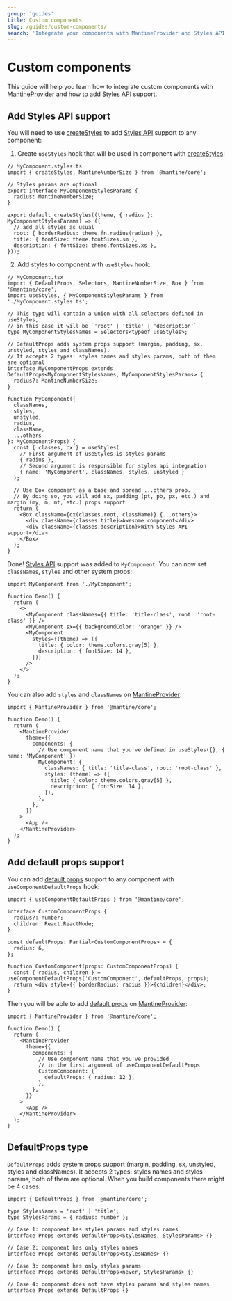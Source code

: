 ```yaml
---
group: 'guides'
title: Custom components
slug: /guides/custom-components/
search: 'Integrate your components with MantineProvider and Styles API'
---
```


# Custom components

This guide will help you learn how to integrate custom components with [MantineProvider](/theming/mantine-provider/)
and how to add [Styles API](/styles/styles-api/) support.

## Add Styles API support

You will need to use [createStyles](/styles/create-styles/) to add [Styles API](/styles/styles-api/) support to any component:

1. Create `useStyles` hook that will be used in component with [createStyles](/styles/create-styles/):

```tsx
// MyComponent.styles.ts
import { createStyles, MantineNumberSize } from '@mantine/core';

// Styles params are optional
export interface MyComponentStylesParams {
  radius: MantineNumberSize;
}

export default createStyles((theme, { radius }: MyComponentStylesParams) => ({
  // add all styles as usual
  root: { borderRadius: theme.fn.radius(radius) },
  title: { fontSize: theme.fontSizes.sm },
  description: { fontSize: theme.fontSizes.xs },
}));
```

2. Add styles to component with `useStyles` hook:

```tsx
// MyComponent.tsx
import { DefaultProps, Selectors, MantineNumberSize, Box } from '@mantine/core';
import useStyles, { MyComponentStylesParams } from './MyComponent.styles.ts';

// This type will contain a union with all selectors defined in useStyles,
// in this case it will be `'root' | 'title' | 'description'`
type MyComponentStylesNames = Selectors<typeof useStyles>;

// DefaultProps adds system props support (margin, padding, sx, unstyled, styles and classNames).
// It accepts 2 types: styles names and styles params, both of them are optional
interface MyComponentProps extends DefaultProps<MyComponentStylesNames, MyComponentStylesParams> {
  radius?: MantineNumberSize;
}

function MyComponent({
  classNames,
  styles,
  unstyled,
  radius,
  className,
  ...others
}: MyComponentProps) {
  const { classes, cx } = useStyles(
    // First argument of useStyles is styles params
    { radius },
    // Second argument is responsible for styles api integration
    { name: 'MyComponent', classNames, styles, unstyled }
  );

  // Use Box component as a base and spread ...others prop.
  // By doing so, you will add sx, padding (pt, pb, px, etc.) and margin (my, m, mt, etc.) props support
  return (
    <Box className={cx(classes.root, className)} {...others}>
      <div className={classes.title}>Awesome component</div>
      <div className={classes.description}>With Styles API support</div>
    </Box>
  );
}
```

Done! [Styles API](/styles/styles-api/) support was added to `MyComponent`. You can now
set `classNames`, `styles` and other system props:

```tsx
import MyComponent from './MyComponent';

function Demo() {
  return (
    <>
      <MyComponent classNames={{ title: 'title-class', root: 'root-class' }} />
      <MyComponent sx={{ backgroundColor: 'orange' }} />
      <MyComponent
        styles={(theme) => ({
          title: { color: theme.colors.gray[5] },
          description: { fontSize: 14 },
        })}
      />
    </>
  );
}
```

You can also add `styles` and `classNames` on [MantineProvider](/theming/mantine-provider/):

```tsx
import { MantineProvider } from '@mantine/core';

function Demo() {
  return (
    <MantineProvider
      theme={{
        components: {
          // Use component name that you've defined in useStyles({}, { name: 'MyComponent' })
          MyComponent: {
            classNames: { title: 'title-class', root: 'root-class' },
            styles: (theme) => ({
              title: { color: theme.colors.gray[5] },
              description: { fontSize: 14 },
            }),
          },
        },
      }}
    >
      <App />
    </MantineProvider>
  );
}
```

## Add default props support

You can add [default props](/theming/default-props/) support to any component with
`useComponentDefaultProps` hook:

```tsx
import { useComponentDefaultProps } from '@mantine/core';

interface CustomComponentProps {
  radius?: number;
  children: React.ReactNode;
}

const defaultProps: Partial<CustomComponentProps> = {
  radius: 6,
};

function CustomComponent(props: CustomComponentProps) {
  const { radius, children } = useComponentDefaultProps('CustomComponent', defaultProps, props);
  return <div style={{ borderRadius: radius }}>{children}</div>;
}
```

Then you will be able to add [default props](/theming/default-props/) on [MantineProvider](/theming/mantine-provider/):

```tsx
import { MantineProvider } from '@mantine/core';

function Demo() {
  return (
    <MantineProvider
      theme={{
        components: {
          // Use component name that you've provided
          // in the first argument of useComponentDefaultProps
          CustomComponent: {
            defaultProps: { radius: 12 },
          },
        },
      }}
    >
      <App />
    </MantineProvider>
  );
}
```

## DefaultProps type

`DefaultProps` adds system props support (margin, padding, sx, unstyled, styles and classNames).
It accepts 2 types: styles names and styles params, both of them are optional.
When you build components there might be 4 cases:

```tsx
import { DefaultProps } from '@mantine/core';

type StylesNames = 'root' | 'title';
type StylesParams = { radius: number };

// Case 1: component has styles params and styles names
interface Props extends DefaultProps<StylesNames, StylesParams> {}

// Case 2: component has only styles names
interface Props extends DefaultProps<StylesNames> {}

// Case 3: component has only styles params
interface Props extends DefaultProps<never, StylesParams> {}

// Case 4: component does not have styles params and styles names
interface Props extends DefaultProps {}
```
